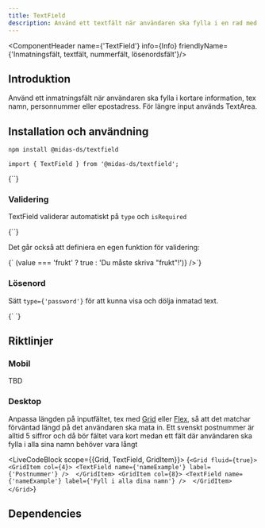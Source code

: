 ```yaml
---
title: TextField
description: Använd ett textfält när användaren ska fylla i en rad med text.
---
```



<ComponentHeader name={'TextField'} info={Info} friendlyName={'Inmatningsfält, textfält, nummerfält, lösenordsfält'}/>


## Introduktion

Använd ett inmatningsfält när användaren ska fylla i kortare information, tex namn, personnummer eller epostadress. För längre input används TextArea.

## Installation och användning

```bash npm2yarn
npm install @midas-ds/textfield
```

```tsx
import { TextField } from '@midas-ds/textfield';
```

<LiveCodeBlock scope={{TextField}}>
{`<TextField 
  label={'Etikett'}
  description={'Beskrivning'}
/>`}
</LiveCodeBlock>

### Validering

TextField validerar automatiskt på `type` och `isRequired`

<LiveCodeBlock scope={{TextField}}>
{`<TextField
  label={'Skriv in din e-post'}
  description={'Obligatorisk!'}
  isRequired
  type={'email'}
/>`}
</LiveCodeBlock>

Det går också att definiera en egen funktion för validering:


<LiveCodeBlock scope={{TextField}}>
{`<TextField
  label={'Skriv in frukt'}
  validate={(value) => (value === 'frukt' ? true : 'Du måste skriva "frukt"!')}
/>`}
</LiveCodeBlock>


### Lösenord

Sätt `type={'password'}` för att kunna visa och dölja inmatad text.

<LiveCodeBlock scope={{TextField}}>
{`<TextField 
  type={'password'} 
  name={'pw'} 
  label={'Skriv in ditt lösenord'} 
  autoComplete={'off'}
/>
`}
</LiveCodeBlock>

## Riktlinjer

### Mobil
TBD

### Desktop
Anpassa längden på inputfältet, tex med [Grid](./grid.mdx) eller [Flex](./flex), så att det matchar förväntad längd på det användaren ska mata in. Ett svenskt postnummer är alltid 5 siffror och då bör fältet vara kort medan ett fält där användaren ska fylla i alla sina namn behöver vara långt

<LiveCodeBlock scope={{Grid, TextField, GridItem}}>
{`<Grid fluid={true}>
    <GridItem col={4}>
      <TextField name={'nameExample'} label={'Postnummer'} /> 
    </GridItem>
    <GridItem col={8}>
      <TextField name={'nameExample'} label={'Fyll i alla dina namn'} /> 
    </GridItem>
</Grid>`}
</LiveCodeBlock>

## Dependencies

<ComponentFooter info={Info}/>